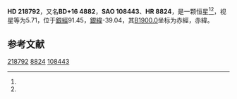 {{Starbox begin
| name = HD 218792
}}
{{Starbox observe
| epoch = [[J2000.0|J2000.0]]
| constell = {{星座名待查}}<ref name=SIMBAD>{{cite web
 | url=http://simbad.u-strasbg.fr/simbad/sim-id?Ident=HR+8824
 | title =Pulsating variable Star
 | publisher=Centre de Données astronomiques de Strasbourg
 | work=SIMBAD
 | accessdate=2012-07-13}}</ref><ref name=DATA>{{cite web
 | url=http://vizier.u-strasbg.fr/viz-bin/VizieR-5?-out.add=.&-source=5050&-corr=PK=HR&-out.max=9999&HR=8824
 | title=VizieR Detailed Page
 | accessdate=2012-07-13
 | archive-date=2016-03-04
 | archive-url=https://web.archive.org/web/20160304201024/http://vizier.u-strasbg.fr/viz-bin/VizieR-5?-out.add=.&-source=5050&-corr=PK=HR&-out.max=9999&HR=8824
 | dead-url=no
 }}</ref>
| 星官 = 
| ra = {{RA|23|10|42.6}}<ref name=SIMBAD /><ref name=DATA />
| dec = {{DEC|+17|35|40}}<ref name=SIMBAD /><ref name=DATA />
| appmag_v = 5.71<ref name=SIMBAD /><ref name=DATA />
}}
{{Starbox character
| class = K4III<ref name=SIMBAD /><ref name=DATA />
| b-v = 1.34<ref name=SIMBAD /><ref name=DATA />
| u-b = 1.51<ref name=SIMBAD /><ref name=DATA />
| r-i = <ref name=SIMBAD /><ref name=DATA />
| variable = 
}}
{{Starbox astrometry
| radial_v = 1.51
| prop_mo_ra = 2
| parallax = 
| p_error = 
}}
{{Starbox catalog
| names =BD+16 4882，[[SAO星表|SAO]] 108443，[[HD星表|HD]] 218792，[[HR星表|HR]] 8824}}
{{Starbox reference |Simbad=HR+8824}}
{{Starbox end}}

'''HD 218792'''，又名'''BD+16 4882'''，'''SAO 108443'''、'''HR 8824'''，是一颗恒星<ref name=SIMBAD /><ref name=DATA />，视星等为5.71，位于[[銀道座標系|銀經]]91.45，[[銀道座標系|銀緯]]-39.04，其[[B1900.0|B1900.0]]坐标为赤經{{RA|23|5|44.4}}，赤緯{{DEC|+17|-39.04|9}}。

== 参考文献 ==
{{reflist}}

{{star-stub}}

[[Category:HD和HDE天體|218792]]
[[Category:HR天體|8824]]
[[Category:SAO天體|108443]]